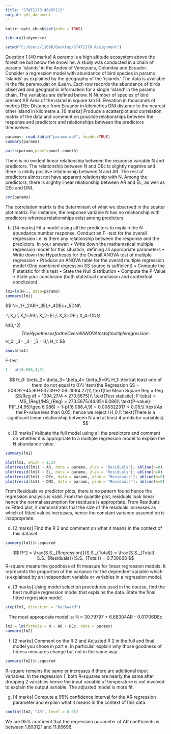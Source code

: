 ---
title: "STAT2170 46285113"
output: pdf_document
---

```{r setup, include=FALSE}
knitr::opts_chunk$set(echo = TRUE)
```

```{r}
library(tidyverse)
```
```{r}
setwd("C:/Users/11600/Desktop/STAT2170 Assignment")
```
Question 1 [40 marks]
A paramo is a high altitude ecosystem above the forestline but below the snowline. A study was conducted in
a chain of paramo ‘islands’ in the Andes of Venezuela, Colombia and Ecuador. Consider a regression model
with abundance of bird species in paramo ‘islands’ as explained by the geography of the ‘islands.’ The data is
available in the file paramo.dat on iLearn. Each row records the abundance of birds observed and geographic
information for a single ‘island’ in the paramo chain. The variables are defined below.
N Number of species of bird present
AR Area of the island in square km
EL Elevation in thousands of metres
DEc Distance from Ecuador in kilometres
DNI distance to the nearest other island in kilometre
a. [6 marks] Produce a scatterplot and correlation matrix of the data and comment on possible relationships
between the response and predictors and relationships between the predictors themselves.

```{r}
paramo<- read.table("paramo.dat", header=TRUE)
summary(paramo)
```
```{r}
pairs(paramo,panel=panel.smooth)
```

There is no evident linear relationship between the response variable N and predictors. The relationship between N and DEc is slightly negative and there is mildly positive relationship between N and AR. The rest of predictors almost not have apparent relationship with N.
Among the predictors, there is slightly linear relationship between AR and EL, as well as DEc and DNI.

```{r}
cor(paramo)
```
The correlation matrix is the determinant of what we observed in the scatter plot matrix. For instance, the response variable N has no relationship with predictors whereas relationships exist among predictors.

b. [14 marks] Fit a model using all the predictors to explain the N abundance number response. Conduct
an F -test for the overall regression i.e. is there any relationship between the response and the predictors.
In your answer:
• Write down the mathematical multiple regression model for this situation, defining all appropriate
parameters
• Write down the Hypotheses for the Overall ANOVA test of multiple regression
• Produce an ANOVA table for the overall multiple regression model (One combined regression SS
source is sufficient)
• Compute the F statistic for this test
• State the Null distribution
• Compute the P-Value
• State your conclusion (both statistical conclusion and contextual conclusion)

```{r}
lm1=lm(N~., data=paramo)
summary(lm1)
```
$$
N=\beta_1+\beta_2AR+\beta_3EL+\beta_4DEc+\beta_5DNI\\

\hat{Y}-\text{the response(fitted) variable N}\\
X_i:\text{the predictors variables with}\\
X_1=AR;\\
X_2=EL;\\
X_3=DE;\\
X_4=DNI;\\

\epsilon \sin N(0,\sigma^2)\text{denotes the random variation}
$$
The Hypotheses for the Overall ANOVA test of multiple regression:
$$
H_0: \beta_3= \beta_4= \beta_5 = 0;\\
H_1: \text{at least one of them do not equal to 0}
$$
```{r}
anova(lm1)
```
F-test

```{r}
1 - pf(6.086,4,9)
```

$$
H_0: \beta_2= \beta_3= \beta_4= \beta_5=0\\
H_1: \text{at least one of them do not equal to 0}\\
\text{the Regression SS = 508.92+45.90+537.39+2.06=1094.27}\\
\text{the Mean Square Reg = Reg SS/Reg df = 1094.27/4 = 273.5675}\\
\text{Test statistic}: F:{obs} = MS_{Reg}/MS_{Reg} = 273.5675/44.95=6.086\\
\text{P-value}: P(F_{4,95}\geq 6.086) = 1-pf(6.086,4,9) = 0.008322917 < 0.05;\\
\text{As the P-value less than 0.05, hence we reject }H_0.\\
\text{There is a significant linear relationship between N and at least 4 predictor variables}
$$

c. [9 marks] Validate the full model using all the predictors and comment on whether it is appropriate to
a multiple regression model to explain the N abundance value.
```{r}
summary(lm1)
```
```{r}
plot(lm1, which = 1:2)
plot(resid(lm1) ~ AR, data = paramo, ylab = "Residuals"); abline(h=0)
plot(resid(lm1) ~ EL, data = paramo, ylab = "Residuals"); abline(h=0)
plot(resid(lm1) ~ DEc, data = paramo, ylab = "Residuals"); abline(h=0)
plot(resid(lm1) ~ DNI, data = paramo, ylab = "Residuals"); abline(h=0)
```
From Residuals vs predictor plots, there is no pattern found hence the regression analysis is valid.
From the quantile plot, residuals look linear hence the normal assumption for residuals is appropriate.
From Residuals vs Fitted plot, it demonstrates that the size of the residuals increases as which of fitted values increases, hence the constant variance assumption is inappropriate.


d. [2 marks] Find the R 2 and comment on what it means in the context of this dataset.
```{r}
summary(lm1)$r.squared
```
$$
R^2 = \frac{S.S._{Regression}}{S.S._{Total}} =
\frac{S.S._{Total} - S.S._{Residuals}}{S.S._{Total}} = 0.730068
$$
R-square means the goodness of fit measure for linear regression models. It represents the proportion of the variance for the dependent variable which is explained by an independent variable or variables in a regression model.


e. [3 marks] Using model selection procedures used in the course, find the best multiple regression model
that explains the data. State the final fitted regression model.

```{r}
step(lm1, direction = "backward")
```

$$
\text{The most appropriate model is: N = 30.79797 + 6.68304AR - 0.01706DEc}
$$
```{r}
lm2 = lm(formula = N ~ AR + DEc, data = paramo)
summary(lm2)
```

f. [2 marks] Comment on the R 2 and Adjusted R 2 in the full and final model you chose in part e. In
particular explain why those goodness of fitness measures change but not in the same way.

```{r}
summary(lm2)$r.squared
```
R-square remains the same or increases if there are additional input variables. In the regression 1, both R-squares are nearly the same after dropping 2 variables hence the input variable of temperature is not involved to explain the output variable. The adjusted model is more fit.


g. [4 marks] Compute a 95% confidence interval for the AR regression parameter and explain what it means
in the context of this data.

```{r}
confint(lm2, "AR", level = 0.95)
```
We are 95% confident that the regression parameter of AR coefficients is between 1.699121 and 11.66696.
